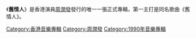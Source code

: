 {{unreferenced|time=2016-01-03T05:56:56+00:00}}
{{Album infobox | <!-- See Wikipedia:WikiProject_Albums -->
|  Name        = 舊情人
|  Type        = [[專輯|專輯]]
|  Artist      = [[周潤發|周潤發]]
|  Cover       = 
|  Background  = 
|  Released    = 1990年9月
|  Recorded    = 1990年
|  Genre       = [[粵語流行音樂|粵語流行音樂]]
|  Length      = 
|  Label       = [[香港華納唱片|香港華納唱片]]
|  Producer    = [[鍾定一|鍾定一]]、[[黃柏高|黃柏高]]
|  Last album  = [[飛砂風中轉|飛砂風中轉]]<br/>（1989）
|  This album  = '''舊情人'''<br/>（1990）
|  Next album  = 
}}

《'''舊情人'''》是香港演員[[周潤發|周潤發]]發行的唯一一張正式專輯，第一主打是同名歌曲《舊情人》。

{{Tracklist
| total_length = 

| title1 = 舊情人 
| note1 = 
| longnote1 = 第一主打<br>改編自{{link-ja|大橋純子|大橋純子}}的《シルエツトロマソス》<br>同曲曲目：[[陳秀雯|陳秀雯]]《映像羅曼史》
| music1 = {{link-ja|來生孝夫|来生たかお}}
| lyrics1 = [[潘源良|潘源良]]
| arranger1 = [[盧東尼|盧東尼]]
| length1 = 

| title2 = 為甚麼
| note2 = 
| longnote2 = 原唱者為[[盧業瑂|盧業瑂]]
| music2 = [[五輪真弓|五輪真弓]]
| lyrics2 = [[鄭國江|鄭國江]]
| arranger2 = [[藍戰士|蘇德華]]
| length2 = 

| title3 = 無情是我
| note3 = 
| longnote3 = 
| music3 = [[中山大三郎|中山大三郎]]
| lyrics3 = [[黎彼得|黎彼得]]
| arranger3 = [[Richard_Yuen|Richard Yuen]]
| length3 = 

| title4 = 知足常樂
| note4 = 
| longnote4 = 
| music4 = [[梁球|梁球]]
| lyrics4 = 梁球
| arranger4 = 蘇德華
| length4 = 

| title5 = 舊情人
| note5 = 伴唱版
| longnote5 = 
| music5 = 來生孝夫
| lyrics5 = 潘源良
| arranger5 = 盧東尼
| length5 = 

| title6 = 舊歡如夢
| note6 = 
| longnote6 = 
| music6 = 中山大三郎
| lyrics6 = [[潘偉源|潘偉源]]
| arranger6 = 盧東尼
| length6 = 

| title7 = 我是誰？
| note7 = 
| longnote7 = 
| music7 = [[羅大佑|羅大佑]]
| lyrics7 = 潘源良
| arranger7 = 盧東尼
| length7 = 

| title8 = 知足常樂
| note8 = 
| longnote8 = 
| music8 = 梁球
| lyrics8 = 梁球
| arranger8 = 蘇德華
| length8 = 

| title9 = 只嘆一句
| note9 = 
| longnote9 = 
| music9 = [[You_Ji_Yon|You Ji Yon]]
| lyrics9 = 潘偉源
| arranger9 = [[鍾定一|鍾定一]]
| length9 = 

| title10 = 舊歡如夢
| note10 = 伴唱版
| longnote10 = 
| music10 = 中山大三郎
| lyrics10 = 潘偉源
| arranger10 = 盧東尼
| length10 = 
}}

{{周润发}}

[[Category:香港音樂專輯|Category:香港音樂專輯]]
[[Category:周潤發|Category:周潤發]]
[[Category:1990年音樂專輯|Category:1990年音樂專輯]]